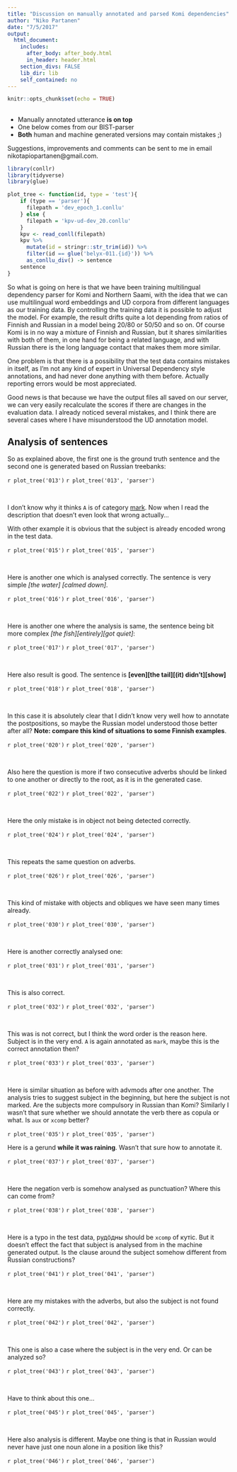 ```yaml
---
title: "Discussion on manually annotated and parsed Komi dependencies"
author: "Niko Partanen"
date: "7/5/2017"
output:
  html_document:
    includes:
      after_body: after_body.html
      in_header: header.html
    section_divs: FALSE
    lib_dir: lib
    self_contained: no
---
```


```r
knitr::opts_chunk$set(echo = TRUE)
```

## 

- Manually annotated utterance **is on top**
- One below comes from our BIST-parser
- **Both** human and machine generated versions may contain mistakes ;)

Suggestions, improvements and comments can be sent to me in email nikotapiopartanen@gmail.com.

```r
library(conllr)
library(tidyverse)
library(glue)

plot_tree <- function(id, type = 'test'){
    if (type == 'parser'){
      filepath = 'dev_epoch_1.conllu'
    } else {
      filepath = 'kpv-ud-dev_20.conllu'
    }
    kpv <- read_conll(filepath)
    kpv %>% 
      mutate(id = stringr::str_trim(id)) %>%
      filter(id == glue('belyx-011.{id}')) %>%
      as_conllu_div() -> sentence
    sentence
}

```

So what is going on here is that we have been training multilingual dependency parser for Komi and Northern Saami, with the idea that we can use multilingual word embeddings and UD corpora from different languages as our training data. By controlling the training data it is possible to adjust the model. For example, the result drifts quite a lot depending from ratios of Finnish and Russian in a model being 20/80 or 50/50 and so on. Of course Komi is in no way a mixture of Finnish and Russian, but it shares similarities with both of them, in one hand for being a related language, and with Russian there is the long language contact that makes them more similar.

One problem is that there is a possibility that the test data contains mistakes in itself, as I'm not any kind of expert in Universal Dependency style annotations, and had never done anything with them before. Actually reporting errors would be most appreciated.

Good news is that because we have the output files all saved on our server, we can very easily recalculate the scores if there are changes in the evaluation data. I already noticed several mistakes, and I think there are several cases where I have misunderstood the UD annotation model.

## Analysis of sentences

So as explained above, the first one is the ground truth sentence and the second one is generated based on Russian treebanks:

`r plot_tree('013')`
`r plot_tree('013', 'parser')`

</br>

I don't know why it thinks `А` is of category [mark](http://universaldependencies.org/u/dep/mark.html). Now when I read the description that doesn't even look that wrong actually…

With other example it is obvious that the subject is already encoded wrong in the test data.

`r plot_tree('015')`
`r plot_tree('015', 'parser')`

</br>

Here is another one which is analysed correctly. The sentence is very simple *[the water] [calmed down]*.

`r plot_tree('016')`
`r plot_tree('016', 'parser')`

</br>

Here is another one where the analysis is same, the sentence being bit more complex *[the fish][entirely][got quiet]*:

`r plot_tree('017')`
`r plot_tree('017', 'parser')`

</br>

Here also result is good. The sentence is **[even][the tail][(it) didn't][show]**

`r plot_tree('018')`
`r plot_tree('018', 'parser')`

</br>

In this case it is absolutely clear that I didn't know very well how to annotate the postpositions, so maybe the Russian model understood those better after all? **Note: compare this kind of situations to some Finnish examples**.

`r plot_tree('020')`
`r plot_tree('020', 'parser')`

</br>

Also here the question is more if two consecutive adverbs should be linked to one another or directly to the root, as it is in the generated case.

`r plot_tree('022')`
`r plot_tree('022', 'parser')`

</br>

Here the only mistake is in object not being detected correctly.

`r plot_tree('024')`
`r plot_tree('024', 'parser')`

</br>

This repeats the same question on adverbs.

`r plot_tree('026')`
`r plot_tree('026', 'parser')`

</br>

This kind of mistake with objects and obliques we have seen many times already.

`r plot_tree('030')`
`r plot_tree('030', 'parser')`

</br>

Here is another correctly analysed one:

`r plot_tree('031')`
`r plot_tree('031', 'parser')`

</br>

This is also correct.

`r plot_tree('032')`
`r plot_tree('032', 'parser')`

</br>

This was is not correct, but I think the word order is the reason here. Subject is in the very end. `А` is again annotated as `mark`, maybe this is the correct annotation then?

`r plot_tree('033')`
`r plot_tree('033', 'parser')`

</br>

Here is similar situation as before with advmods after one another. The analysis tries to suggest subject in the beginning, but here the subject is not marked. Are the subjects more compulsory in Russian than Komi? Similarly I wasn't that sure whether we should annotate the verb there as copula or what. Is `aux` or `xcomp` better?

`r plot_tree('035')`
`r plot_tree('035', 'parser')`
</br>

Here is a gerund **while it was raining**. Wasn't that sure how to annotate it.

`r plot_tree('037')`
`r plot_tree('037', 'parser')`

</br>

Here the negation verb is somehow analysed as punctuation? Where this can come from?

`r plot_tree('038')`
`r plot_tree('038', 'parser')`

</br>

Here is a typo in the test data, рудӧдны should be `xcomp` of кутіс. But it doesn't effect the fact that subject is analysed from in the machine generated output. Is the clause around the subject somehow different from Russian constructions?

`r plot_tree('041')`
`r plot_tree('041', 'parser')`

</br>

Here are my mistakes with the adverbs, but also the subject is not found correctly.

`r plot_tree('042')`
`r plot_tree('042', 'parser')`

</br>

This one is also a case where the subject is in the very end. Or can be analyzed so?

`r plot_tree('043')`
`r plot_tree('043', 'parser')`

</br>

Have to think about this one…


`r plot_tree('045')`
`r plot_tree('045', 'parser')`

</br>

Here also analysis is different. Maybe one thing is that in Russian would never have just one noun alone in a position like this?

`r plot_tree('046')`
`r plot_tree('046', 'parser')`